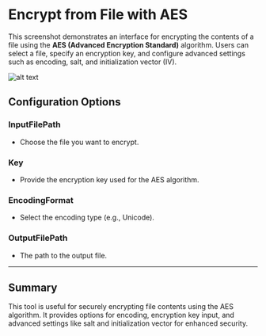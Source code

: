 # Encrypt from File with AES

This screenshot demonstrates an interface for encrypting the contents of a file using the **AES (Advanced Encryption Standard)** algorithm. Users can select a file, specify an encryption key, and configure advanced settings such as encoding, salt, and initialization vector (IV).

![alt text](../../../assets/cryptography/encrypt-from-file-with-aes.png)

## Configuration Options

### InputFilePath
- Choose the file you want to encrypt.

### Key
-  Provide the encryption key used for the AES algorithm.

### EncodingFormat
- Select the encoding type (e.g., Unicode).

### OutputFilePath
- The path to the output file.
---

## Summary
This tool is useful for securely encrypting file contents using the AES algorithm. It provides options for encoding, encryption key input, and advanced settings like salt and initialization vector for enhanced security.